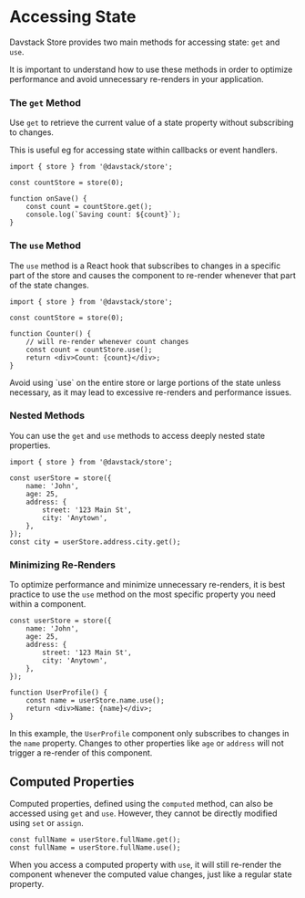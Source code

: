 
# Accessing State

Davstack Store provides two main methods for accessing state: `get` and `use`.

It is important to understand how to use these methods in order to optimize performance and avoid unnecessary re-renders in your application.

### The `get` Method

Use `get` to retrieve the current value of a state property without subscribing to changes.

This is useful eg for accessing state within callbacks or event handlers.

```tsx
import { store } from '@davstack/store';

const countStore = store(0);

function onSave() {
	const count = countStore.get();
	console.log(`Saving count: ${count}`);
}
```

### The `use` Method

The `use` method is a React hook that subscribes to changes in a specific part of the store and causes the component to re-render whenever that part of the state changes.

```tsx
import { store } from '@davstack/store';

const countStore = store(0);

function Counter() {
	// will re-render whenever count changes
	const count = countStore.use();
	return <div>Count: {count}</div>;
}
```

<Callout type="warning" emoji="⚠️">
	Avoid using `use` on the entire store or large portions of the state unless
	necessary, as it may lead to excessive re-renders and performance issues.
</Callout>

### Nested Methods

You can use the `get` and `use` methods to access deeply nested state properties.

```tsx
import { store } from '@davstack/store';

const userStore = store({
	name: 'John',
	age: 25,
	address: {
		street: '123 Main St',
		city: 'Anytown',
	},
});
const city = userStore.address.city.get();
```

### Minimizing Re-Renders

To optimize performance and minimize unnecessary re-renders, it is best practice to use the `use` method on the most specific property you need within a component.

```tsx
const userStore = store({
	name: 'John',
	age: 25,
	address: {
		street: '123 Main St',
		city: 'Anytown',
	},
});

function UserProfile() {
	const name = userStore.name.use();
	return <div>Name: {name}</div>;
}
```

In this example, the `UserProfile` component only subscribes to changes in the `name` property. Changes to other properties like `age` or `address` will not trigger a re-render of this component.

## Computed Properties

Computed properties, defined using the `computed` method, can also be accessed using `get` and `use`. However, they cannot be directly modified using `set` or `assign`.

```tsx
const fullName = userStore.fullName.get();
const fullName = userStore.fullName.use();
```

When you access a computed property with `use`, it will still re-render the component whenever the computed value changes, just like a regular state property.
